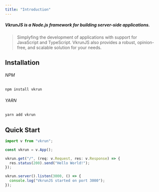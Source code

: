 ```yaml
---
title: "Introduction"
---
```


##### VkrunJS is a Node.js framework for building server-side applications.

> Simplyfing the development of applications with support for JavaScript and TypeScript. VkrunJS also provides a robust, opinion-free, and scalable solution for your needs.

## Installation

###### NPM

```bash
npm install vkrun
```

###### YARN

```bash
yarn add vkrun
```

## Quick Start

```ts
import v from "vkrun";

const vkrun = v.App();

vkrun.get("/", (req: v.Request, res: v.Response) => {
  res.status(200).send("Hello World!");
});

vkrun.server().listen(3000, () => {
  console.log("VkrunJS started on port 3000");
});
```
